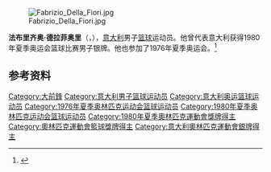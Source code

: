 {{NoteTA|G1=Sports}}

[[File:Fabrizio_Della_Fiori.jpg|thumb]]

'''法布里齐奥·德拉菲奥里'''（{{lang-it|Fabrizio Della Fiori}}，{{bd|1951年|9月1日||}}），[[意大利|意大利]]男子[[篮球|篮球]]运动员。他曾代表意大利获得1980年夏季奥运会篮球比赛男子银牌。他也参加了1976年夏季奥运会。<ref>{{Cite web|title=Fabrizio DELLA FIORI|url=https://www.olympic.org/fabrizio-della-fiori|accessdate=2021-04-13|work=International Olympic Committee|archive-date=2021-04-14|archive-url=https://web.archive.org/web/20210414214203/https://www.olympic.org/fabrizio-della-fiori|dead-url=no}}</ref>

== 参考资料 ==
{{reflist}}

{{1976年夏季奥运会意大利男子篮球阵容}}
{{1980年夏季奥运会意大利男子篮球阵容}}

{{Authority control}}
{{DEFAULTSORT:Della Fiori, Fabrizio}}
[[Category:大前鋒|Category:大前鋒]]
[[Category:意大利男子篮球运动员|Category:意大利男子篮球运动员]]
[[Category:意大利奥运篮球运动员|Category:意大利奥运篮球运动员]]
[[Category:1976年夏季奥林匹克运动会篮球运动员|Category:1976年夏季奥林匹克运动会篮球运动员]]
[[Category:1980年夏季奥林匹克运动会篮球运动员|Category:1980年夏季奥林匹克运动会篮球运动员]]
[[Category:1980年夏季奧林匹克運動會獎牌得主|Category:1980年夏季奧林匹克運動會獎牌得主]]
[[Category:奧林匹克運動會籃球獎牌得主|Category:奧林匹克運動會籃球獎牌得主]]
[[Category:意大利奧林匹克運動會銀牌得主|Category:意大利奧林匹克運動會銀牌得主]]